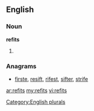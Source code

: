 ==English==

===Noun===
'''refits'''

# {{plural of|[[refit]]}}

===Anagrams===
* [[firste#English|firste]], [[resift#English|resift]], [[rifest#English|rifest]], [[sifter#English|sifter]], [[strife#English|strife]]

[[Category:English plurals]]

[[ar:refits]]
[[my:refits]]
[[vi:refits]]